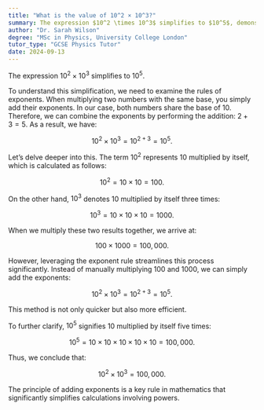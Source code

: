 ```yaml
---
title: "What is the value of 10^2 × 10^3?"
summary: The expression $10^2 \times 10^3$ simplifies to $10^5$, demonstrating the property of exponents that states multiplying powers with the same base results in adding their exponents.
author: "Dr. Sarah Wilson"
degree: "MSc in Physics, University College London"
tutor_type: "GCSE Physics Tutor"
date: 2024-09-13
---
```


The expression $10^2 \times 10^3$ simplifies to $10^5$.

To understand this simplification, we need to examine the rules of exponents. When multiplying two numbers with the same base, you simply add their exponents. In our case, both numbers share the base of $10$. Therefore, we can combine the exponents by performing the addition: $2 + 3 = 5$. As a result, we have:

$$
10^2 \times 10^3 = 10^{2+3} = 10^5.
$$

Let’s delve deeper into this. The term $10^2$ represents $10$ multiplied by itself, which is calculated as follows:

$$
10^2 = 10 \times 10 = 100.
$$

On the other hand, $10^3$ denotes $10$ multiplied by itself three times:

$$
10^3 = 10 \times 10 \times 10 = 1000.
$$

When we multiply these two results together, we arrive at:

$$
100 \times 1000 = 100,000.
$$

However, leveraging the exponent rule streamlines this process significantly. Instead of manually multiplying $100$ and $1000$, we can simply add the exponents:

$$
10^2 \times 10^3 = 10^{2+3} = 10^5.
$$

This method is not only quicker but also more efficient.

To further clarify, $10^5$ signifies $10$ multiplied by itself five times:

$$
10^5 = 10 \times 10 \times 10 \times 10 \times 10 = 100,000.
$$

Thus, we conclude that:

$$
10^2 \times 10^3 = 100,000.
$$

The principle of adding exponents is a key rule in mathematics that significantly simplifies calculations involving powers.
    
